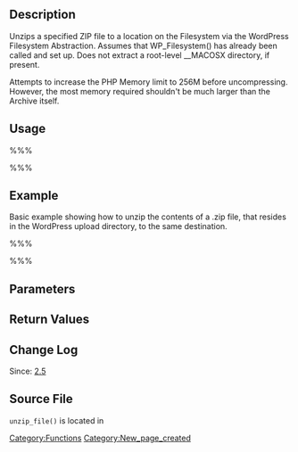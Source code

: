 == Description ==

Unzips a specified ZIP file to a location on the Filesystem via the WordPress Filesystem Abstraction. Assumes that WP_Filesystem() has already been called and set up. Does not extract a root-level __MACOSX directory, if present.

Attempts to increase the PHP Memory limit to 256M before uncompressing. However, the most memory required shouldn't be much larger than the Archive itself.

== Usage ==

%%%<?php unzip_file( $file, $to ); ?>%%%

== Example ==
<p>Basic example showing how to unzip the contents of a .zip file, that resides in the WordPress upload directory, to the same destination.</p>
%%%<?php
WP_Filesystem();
$destination = wp_upload_dir();
$destination_path = $destination['path'];
$unzipfile = unzip_file( $destination_path.'/filename.zip', $destination_path);
   
   if ( is_wp_error( $unzipfile ) ) {
         echo 'There was an error unzipping the file.'; 
   } else {
 	 echo 'Successfully unzipped the file!';  	 
   }
?>%%%

== Parameters ==

{{Parameter|$file|string|Full path and filename of zip archive|required}}

{{Parameter|$to|string|Full path on the filesystem to extract archive to|required}}

== Return Values ==

{{Return||mixed|WP_Error on failure, True on success}}

== Change Log ==

Since: [[Version 2.5|2.5]]

== Source File ==

<tt>unzip_file()</tt> is located in {{Trac|wp-admin/includes/file.php}}

[[Category:Functions]]

[[Category:New_page_created]]